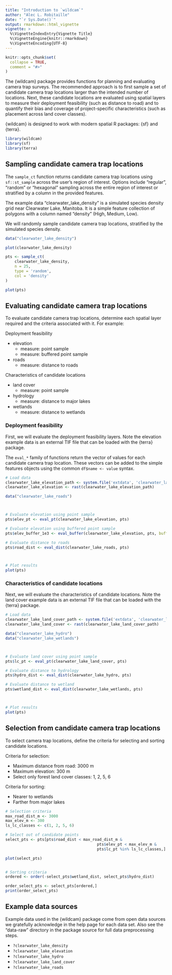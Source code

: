 ```yaml
---
title: "Introduction to `wildcam`"
author: "Alec L. Robitaille"
date: "`r Sys.Date()`"
output: rmarkdown::html_vignette
vignette: >
  %\VignetteIndexEntry{Vignette Title}
  %\VignetteEngine{knitr::rmarkdown}
  %\VignetteEncoding{UTF-8}
---
```


```r
knitr::opts_chunk$set(
  collapse = TRUE,
  comment = "#>"
)
```


<!-- ggplot2 figs with geom_sf -->

The {wildcam} package provides functions for planning and evaluating camera
trap surveys. The recommended approach is to first sample a set of candidate 
camera trap locations larger than the intended number of locations. Next, 
these candidate locations are evaluated using spatial layers to measure their
deployment feasibility (such as distance to road) and to quantify their bias 
and coverage of project-specific characteristics (such as placement across 
land cover classes). 

{wildcam} is designed to work with modern spatial R packages: {sf} and {terra}.

```r
library(wildcam)
library(sf)
library(terra)
```



## Sampling candidate camera trap locations

The `sample_ct` function returns candidate camera trap locations using 
`sf::st_sample` across the user's region of interest. Options include 
"regular", "random" or "hexagonal" sampling across the entire region of interest
or stratified by a column in the provided features. 

The example data "clearwater_lake_density" is a simulated species density 
grid near Clearwater Lake, Manitoba. It is a simple feature collection of 
polygons with a column named "density" (High, Medium, Low). 

We will randomly sample candidate camera trap locations, stratified by the 
simulated species density. 

```r
data("clearwater_lake_density")

plot(clearwater_lake_density)

pts <- sample_ct(
	clearwater_lake_density, 
	n = 25, 
	type = 'random', 
	col = 'density'
)

plot(pts)
```



## Evaluating candidate camera trap locations

To evaluate candidate camera trap locations, determine each spatial layer 
required and the criteria associated with it. For example:

Deployment feasibility

- elevation
	- measure: point sample
	- measure: buffered point sample
- roads
	- measure: distance to roads
	
Characteristics of candidate locations

- land cover
	- measure: point sample
- hydrology
	- measure: distance to major lakes
- wetlands
	- measure: distance to wetlands



### Deployment feasibility

First, we will evaluate the deployment feasibility layers. Note the elevation
example data is an external TIF file that can be loaded with the
{terra} package. 

The `eval_*` family of functions return the vector of values for each candidate
camera trap location. These vectors can be added to the simple features objects
using the common `df$name <- value` syntax. 

```r
# Load data
clearwater_lake_elevation_path <- system.file('extdata', 'clearwater_lake_elevation.tif', package = 'wildcam')
clearwater_lake_elevation <- rast(clearwater_lake_elevation_path)

data("clearwater_lake_roads")



# Evaluate elevation using point sample
pts$elev_pt <- eval_pt(clearwater_lake_elevation, pts)

# Evaluate elevation using buffered point sample
pts$elev_buffer_1e3 <- eval_buffer(clearwater_lake_elevation, pts, buffer_size = 1e3)

# Evaluate distance to roads
pts$road_dist <- eval_dist(clearwater_lake_roads, pts)



# Plot results
plot(pts)
```



### Characteristics of candidate locations

Next, we will evaluate the characteristics of candidate locations.  Note the 
land cover example data is an external TIF file that can be loaded with the
{terra} package. 

```r
# Load data
clearwater_lake_land_cover_path <- system.file('extdata', 'clearwater_lake_land_cover.tif', package = 'wildcam')
clearwater_lake_land_cover <- rast(clearwater_lake_land_cover_path)

data("clearwater_lake_hydro")
data("clearwater_lake_wetlands")



# Evaluate land cover using point sample
pts$lc_pt <- eval_pt(clearwater_lake_land_cover, pts)

# Evaluate distance to hydrology
pts$hydro_dist <- eval_dist(clearwater_lake_hydro, pts)

# Evaluate distance to wetland
pts$wetland_dist <- eval_dist(clearwater_lake_wetlands, pts)



# Plot results
plot(pts)
```


## Selection from candidate camera trap locations

To select camera trap locations, define the criteria for selecting and sorting 
candidate locations. 

Criteria for selection:

- Maximum distance from road: 3000 m
- Maximum elevation: 300 m
- Select only forest land cover classes: 1, 2, 5, 6

Criteria for sorting:

- Nearer to wetlands
- Farther from major lakes

```r
# Selection criteria
max_road_dist_m <- 3000
max_elev_m <- 300
ls_lc_classes <- c(1, 2, 5, 6)

# Select out of candidate points
select_pts <- pts[pts$road_dist < max_road_dist_m &
										pts$elev_pt < max_elev_m &
										pts$lc_pt %in% ls_lc_classes,]

plot(select_pts)


# Sorting criteria
ordered <- order(-select_pts$wetland_dist, select_pts$hydro_dist)

order_select_pts <- select_pts[ordered,]
print(order_select_pts)
```


## Example data sources

Example data used in the {wildcam} package come from open data sources we 
gratefully acknowledge in the help page for each data set. Also see the "data-raw"
directory in the package source for full data preprocessing steps. 

- `?clearwater_lake_density`
- `?clearwater_lake_elevation`
- `?clearwater_lake_hydro`
- `?clearwater_lake_land_cover`
- `?clearwater_lake_roads`